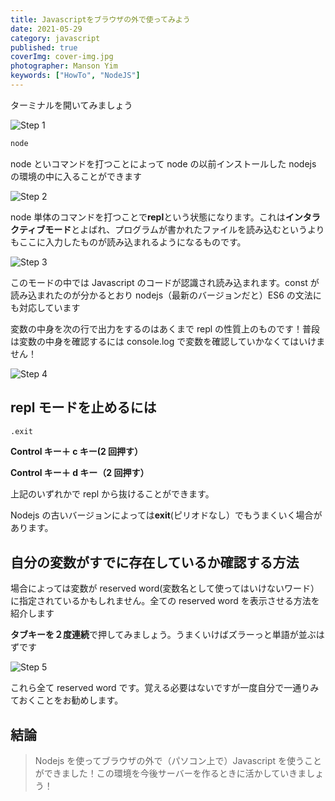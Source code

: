 ```yaml
---
title: Javascriptをブラウザの外で使ってみよう
date: 2021-05-29
category: javascript
published: true
coverImg: cover-img.jpg
photographer: Manson Yim
keywords: ["HowTo", "NodeJS"]
---
```


ターミナルを開いてみましょう

![Step 1](step1.png)

```bash
node
```

node といコマンドを打つことによって node の以前インストールした nodejs の環境の中に入ることができます

![Step 2](step2.png)

node 単体のコマンドを打つことで**repl**という状態になります。これは**インタラクティブモード**とよばれ、プログラムが書かれたファイルを読み込むというよりもここに入力したものが読み込まれるようになるものです。

![Step 3](step3.png)

このモードの中では Javascript のコードが認識され読み込まれます。const が読み込まれたのが分かるとおり nodejs（最新のバージョンだと）ES6 の文法にも対応しています

変数の中身を次の行で出力をするのはあくまで repl の性質上のものです！普段は変数の中身を確認するには console.log で変数を確認していかなくてはいけません！

![Step 4](step4.png)

## repl モードを止めるには

```bash
.exit
```

**Control キー＋ c キー(2 回押す）**

**Control キー＋ d キー（2 回押す）**

上記のいずれかで repl から抜けることができます。

Nodejs の古いバージョンによっては**exit**(ピリオドなし）でもうまくいく場合があります。

## 自分の変数がすでに存在しているか確認する方法

場合によっては変数が reserved word(変数名として使ってはいけないワード）に指定されているかもしれません。全ての reserved word を表示させる方法を紹介します

**タブキーを２度連続**で押してみましょう。うまくいけばズラーっと単語が並ぶはずです

![Step 5](step5.png)

これら全て reserved word です。覚える必要はないですが一度自分で一通りみておくことをお勧めします。

## 結論

> Nodejs を使ってブラウザの外で（パソコン上で）Javascript を使うことができました！この環境を今後サーバーを作るときに活かしていきましょう！
